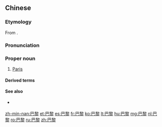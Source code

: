 ==Chinese==
{{zh-forms|gloss=-}}
{{wikipedia|lang=zh}}

===Etymology===
From {{der|zh|fr|Paris}}.

===Pronunciation===
{{zh-pron
|m=Bālí
|c=baa1 lai4
|h=pfs=Pâ-lì
|md=Bă-là̤
|mn=Pa-lê
|w=1pa li
|cat=pn
}}

===Proper noun===
{{zh-proper noun}}

# [[Paris]] {{gloss|capital city of France}}

====Derived terms====
{{zh-der|巴黎鐵塔}}

====See also====
* {{qualifier|not to be confused with}} {{zh-l|巴里}}

{{zh-cat|Capital cities}}

[[zh-min-nan:巴黎]]
[[et:巴黎]]
[[es:巴黎]]
[[fr:巴黎]]
[[ko:巴黎]]
[[lt:巴黎]]
[[hu:巴黎]]
[[mg:巴黎]]
[[nl:巴黎]]
[[ro:巴黎]]
[[ru:巴黎]]
[[zh:巴黎]]